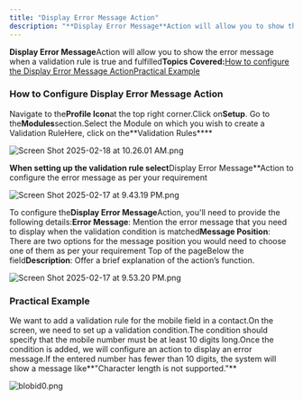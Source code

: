 ```yaml
---
title: "Display Error Message Action"
description: "**Display Error Message**Action will allow you to show the error message when a validation rule is true and fulfilled**Topics Covered:**[How to config..."
---
```


**Display Error Message**Action will allow you to show the error message when a validation rule is true and fulfilled**Topics Covered:**[How to configure the Display Error Message Action](https://support.salesmate.io/hc/en-us/articles/43049610111385-Display-Error-Message-Action#h_01JK9860QRA6HTTTG56YTHAS1G)[Practical Example](https://support.salesmate.io/hc/en-us/articles/43049610111385-Display-Error-Message-Action#h_01JKBBS76PWD8N13Z4CM5S3VSE)

### How to Configure Display Error Message Action

Navigate to the**Profile Icon**at the top right corner.Click on**Setup**. Go to the**Modules**section.Select the Module on which you wish to create a Validation RuleHere, click on the**Validation Rules****

![Screen Shot 2025-02-18 at 10.26.01 AM.png](./images/Screen-Shot-2025-02-18-at-10.26.01-AM-3.png)

**When setting up the validation rule select**Display Error Message**Action to configure the error message as per your requirement

![Screen Shot 2025-02-17 at 9.43.19 PM.png](./images/Screen-Shot-2025-02-17-at-9.43.19-PM.png)

To configure the**Display Error Message**Action, you'll need to provide the following details:**Error Message**: Mention the error message that you need to display when the validation condition is matched**Message Position**: There are two options for the message position you would need to choose one of them as per your requirement
Top of the pageBelow the field**Description**: Offer a brief explanation of the action’s function.

![Screen Shot 2025-02-17 at 9.53.20 PM.png](./images/Screen-Shot-2025-02-17-at-9.53.20-PM.png)

### Practical Example

We want to add a validation rule for the mobile field in a contact.On the screen, we need to set up a validation condition.The condition should specify that the mobile number must be at least 10 digits long.Once the condition is added, we will configure an action to display an error message.If the entered number has fewer than 10 digits, the system will show a message like**"Character length is not supported."**

![blobid0.png](./images/blobid0.png)
